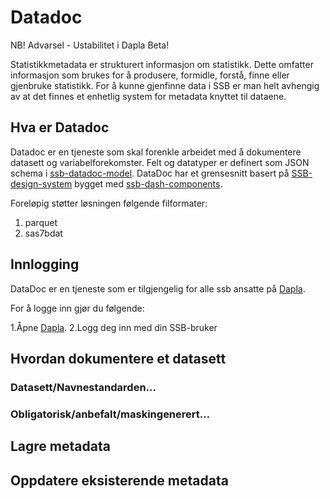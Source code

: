 # Datadoc

::: {.callout-warning}
NB! Advarsel - Ustabilitet i Dapla Beta!
:::

Statistikkmetadata er strukturert informasjon om statistikk. Dette omfatter informasjon som brukes for å produsere, formidle, forstå, finne 
eller gjenbruke statistikk. For å kunne gjenfinne data i SSB er man helt avhengig av at det finnes et enhetlig system for metadata knyttet til dataene. 

## Hva er Datadoc

Datadoc er en tjeneste som skal forenkle arbeidet med å dokumentere datasett og variabelforekomster.
Felt og datatyper er definert som JSON schema i [ssb-datadoc-model](https://github.com/statisticsnorway/ssb-datadoc-model).
DataDoc har et grensesnitt basert på [SSB-design-system](https://design.ssb.no/) bygget med [ssb-dash-components](https://pypi.org/project/ssb-dash-components/).

Foreløpig støtter løsningen følgende filformater:

1. parquet
2. sas7bdat


## Innlogging

DataDoc er en tjeneste som er tilgjengelig for alle ssb ansatte på [Dapla](https://lab.dapla-test.ssb.no/).

For å logge inn gjør du følgende:

1.Åpne [Dapla](https://lab.dapla-test.ssb.no/).
2.Logg deg inn med din SSB-bruker





## Hvordan dokumentere et datasett

### Datasett/Navnestandarden...

### Obligatorisk/anbefalt/maskingenerert...

## Lagre metadata

## Oppdatere eksisterende metadata